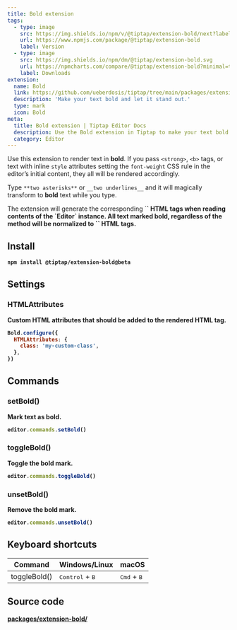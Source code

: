 ```yaml
---
title: Bold extension
tags:
  - type: image
    src: https://img.shields.io/npm/v/@tiptap/extension-bold/next?label=version
    url: https://www.npmjs.com/package/@tiptap/extension-bold
    label: Version
  - type: image
    src: https://img.shields.io/npm/dm/@tiptap/extension-bold.svg
    url: https://npmcharts.com/compare/@tiptap/extension-bold?minimal=true
    label: Downloads
extension:
  name: Bold
  link: https://github.com/ueberdosis/tiptap/tree/main/packages/extension-bold
  description: 'Make your text bold and let it stand out.'
  type: mark
  icon: Bold
meta:
  title: Bold extension | Tiptap Editor Docs
  description: Use the Bold extension in Tiptap to make your text bold and let it stand out. Learn more in our docs!
  category: Editor
---
```



Use this extension to render text in **bold**. If you pass `<strong>`, `<b>` tags, or text with inline `style` attributes setting the `font-weight` CSS rule in the editor’s initial content, they all will be rendered accordingly.

Type `**two asterisks**` or `__two underlines__` and it will magically transform to **bold** text while you type.

<CodeDemo path="/Marks/Bold" />

<Callout title="Restrictions" variant="default">
    The extension will generate the corresponding `<strong>` HTML tags when reading contents of the `Editor` instance. All text marked bold, regardless of the method will be normalized to `<strong>` HTML tags.
</Callout>

## Install

```bash
npm install @tiptap/extension-bold@beta
```

## Settings

### HTMLAttributes

Custom HTML attributes that should be added to the rendered HTML tag.

```js
Bold.configure({
  HTMLAttributes: {
    class: 'my-custom-class',
  },
})
```

## Commands

### setBold()

Mark text as bold.

```js
editor.commands.setBold()
```

### toggleBold()

Toggle the bold mark.

```js
editor.commands.toggleBold()
```

### unsetBold()

Remove the bold mark.

```js
editor.commands.unsetBold()
```

## Keyboard shortcuts

| Command      | Windows/Linux                     | macOS                         |
| ------------ | --------------------------------- | ----------------------------- |
| toggleBold() | <kbd>Control</kbd> + <kbd>B</kbd> | <kbd>Cmd</kbd> + <kbd>B</kbd> |

## Source code

[packages/extension-bold/](https://github.com/ueberdosis/tiptap/blob/main/packages/extension-bold/)
